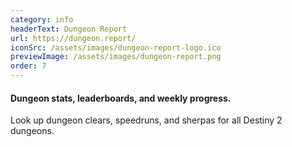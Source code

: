 ```yaml
---
category: info
headerText: Dungeon Report
url: https://dungeon.report/
iconSrc: /assets/images/dungeon-report-logo.ico
previewImage: /assets/images/dungeon-report.png
order: 7
---
```


#### Dungeon stats, leaderboards, and weekly progress.

Look up dungeon clears, speedruns, and sherpas for all Destiny 2 dungeons.
